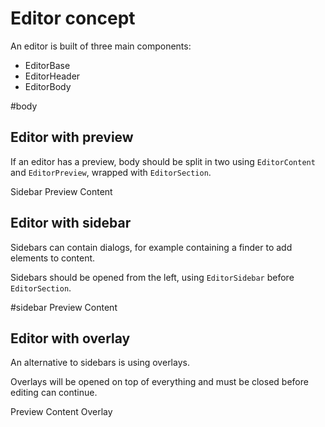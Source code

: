 

<Meta title="About/Editor" />

# Editor concept

An editor is built of three main components:

- EditorBase
- EditorHeader
- EditorBody

<Preview>
    <Story name="EditorBase">
        <EditorBase>
            <EditorHeader title="Title" parents={[{"title":"Parent"}]} primaryAction={{"title": "Save"}} />
            <EditorBody>
                #body
            </EditorBody>
        </EditorBase>
    </Story>
</Preview>

## Editor with preview

If an editor has a preview, body should be split in two using `EditorContent` and `EditorPreview`, wrapped with `EditorSection`.

<Preview>
    <Story name="EditorWithPreview">
        <EditorBase>
            <EditorHeader title="Title" parents={[{"title":"Parent"}]} primaryAction={{"title": "Save"}} />
            <EditorBody>
                <EditorSidebar expanded={false}>Sidebar</EditorSidebar>
                <EditorSection>
                    <EditorPreview>Preview</EditorPreview>
                    <EditorContent>Content</EditorContent>
                </EditorSection>
            </EditorBody>
        </EditorBase>
    </Story>
</Preview>

## Editor with sidebar

Sidebars can contain dialogs, for example containing a finder to add elements to content.

Sidebars should be opened from the left, using `EditorSidebar` before `EditorSection`.

<Preview>
    <Story name="EditorWithSidebar">
        <EditorBase>
            <EditorHeader title="Title" parents={[{"title":"Parent"}]} primaryAction={{"title": "Save"}} />
            <EditorBody>
                <EditorSidebar expanded={true}>#sidebar</EditorSidebar>
                <EditorSection>
                    <EditorPreview>Preview</EditorPreview>
                    <EditorContent>Content</EditorContent>
                </EditorSection>
            </EditorBody>
        </EditorBase>
    </Story>
</Preview>


## Editor with overlay

An alternative to sidebars is using overlays. 

Overlays will be opened on top of everything and must be closed before editing can continue.

<Preview>
    <Story name="EditorWithOverlay">
        <EditorBase>
            <EditorHeader title="Title" parents={[{"title":"Parent"}]} primaryAction={{"title": "Save"}} />
            <EditorBody>
                <EditorSection>
                    <EditorPreview>Preview</EditorPreview>
                    <EditorContent>Content</EditorContent>
                </EditorSection>
            </EditorBody>
            <EditorOverlay expanded={true}>
                Overlay
            </EditorOverlay>
        </EditorBase>
    </Story>
</Preview>
